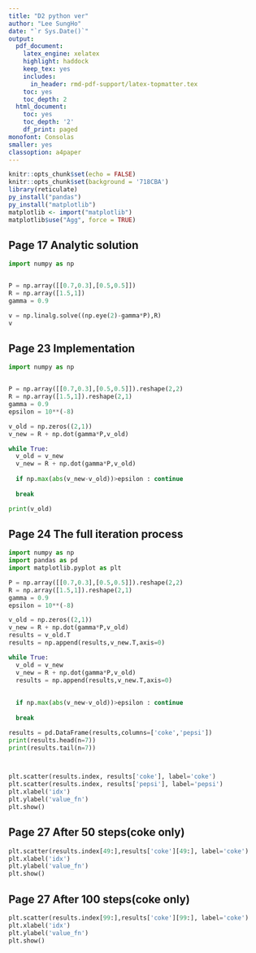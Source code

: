 ```yaml
---
title: "D2 python ver"
author: "Lee SungHo"
date: "`r Sys.Date()`"
output:
  pdf_document:
    latex_engine: xelatex
    highlight: haddock
    keep_tex: yes
    includes:
      in_header: rmd-pdf-support/latex-topmatter.tex
    toc: yes
    toc_depth: 2
  html_document:
    toc: yes
    toc_depth: '2'
    df_print: paged
monofont: Consolas
smaller: yes
classoption: a4paper
---
```


```r
knitr::opts_chunk$set(echo = FALSE)
knitr::opts_chunk$set(background = '718CBA')
library(reticulate)
py_install("pandas")
py_install("matplotlib")
matplotlib <- import("matplotlib")
matplotlib$use("Agg", force = TRUE)
```



\newpage
## Page 17 Analytic solution
```python
import numpy as np


P = np.array([[0.7,0.3],[0.5,0.5]])
R = np.array([1.5,1])
gamma = 0.9

v = np.linalg.solve((np.eye(2)-gamma*P),R)
v
```



\newpage
## Page 23 Implementation
```python
import numpy as np


P = np.array([[0.7,0.3],[0.5,0.5]]).reshape(2,2)
R = np.array([1.5,1]).reshape(2,1)
gamma = 0.9
epsilon = 10**(-8)

v_old = np.zeros((2,1))
v_new = R + np.dot(gamma*P,v_old)

while True:
  v_old = v_new
  v_new = R + np.dot(gamma*P,v_old)
  
  if np.max(abs(v_new-v_old))>epsilon : continue
  
  break

print(v_old)

```


\newpage
## Page 24 The full iteration process
```python
import numpy as np
import pandas as pd
import matplotlib.pyplot as plt

P = np.array([[0.7,0.3],[0.5,0.5]]).reshape(2,2)
R = np.array([1.5,1]).reshape(2,1)
gamma = 0.9
epsilon = 10**(-8)

v_old = np.zeros((2,1))
v_new = R + np.dot(gamma*P,v_old)
results = v_old.T
results = np.append(results,v_new.T,axis=0)

while True:
  v_old = v_new
  v_new = R + np.dot(gamma*P,v_old)
  results = np.append(results,v_new.T,axis=0)
  
  
  if np.max(abs(v_new-v_old))>epsilon : continue
  
  break

results = pd.DataFrame(results,columns=['coke','pepsi'])
print(results.head(n=7))
print(results.tail(n=7))



plt.scatter(results.index, results['coke'], label='coke')
plt.scatter(results.index, results['pepsi'], label='pepsi')
plt.xlabel('idx')
plt.ylabel('value_fn')
plt.show()
```


\newpage
## Page 27 After 50 steps(coke only)
```python
plt.scatter(results.index[49:],results['coke'][49:], label='coke')
plt.xlabel('idx')
plt.ylabel('value_fn')
plt.show()
```




\newpage
## Page 27 After 100 steps(coke only)
```python
plt.scatter(results.index[99:],results['coke'][99:], label='coke')
plt.xlabel('idx')
plt.ylabel('value_fn')
plt.show()
```



